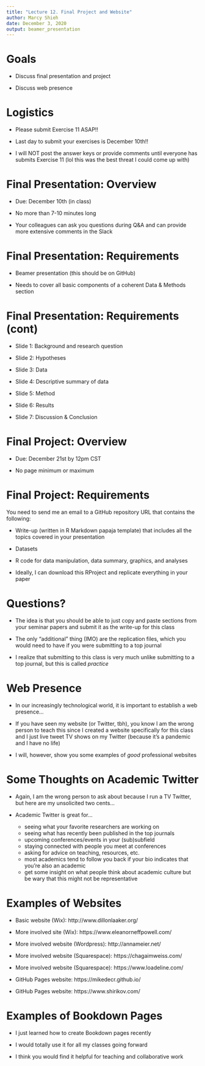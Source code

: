 ```yaml
---
title: "Lecture 12. Final Project and Website"
author: Marcy Shieh
date: December 3, 2020
output: beamer_presentation
---
```


# Goals

- Discuss final presentation and project

- Discuss web presence

# Logistics

- Please submit Exercise 11 ASAP!!

- Last day to submit your exercises is December 10th!!

- I will NOT post the answer keys or provide comments until everyone has submits Exercise 11 (lol this was the best threat I could come up with)

# Final Presentation: Overview

- Due: December 10th (in class)

- No more than 7-10 minutes long

- Your colleagues can ask you questions during Q&A and can provide more extensive comments in the Slack

# Final Presentation: Requirements

- Beamer presentation (this should be on GitHub)

- Needs to cover all basic components of a coherent Data & Methods section

# Final Presentation: Requirements (cont)

- Slide 1: Background and research question

- Slide 2: Hypotheses

- Slide 3: Data

- Slide 4: Descriptive summary of data

- Slide 5: Method

- Slide 6: Results

- Slide 7: Discussion & Conclusion

# Final Project: Overview

- Due: December 21st by 12pm CST

- No page minimum or maximum

# Final Project: Requirements

You need to send me an email to a GitHub repository URL that contains the following:

- Write-up (written in R Markdown papaja template) that includes all the topics covered in your presentation

- Datasets

- R code for data manipulation, data summary, graphics, and analyses

- Ideally, I can download this RProject and replicate everything in your paper

# Questions?

- The idea is that you should be able to just copy and paste sections from your seminar papers and submit it as the write-up for this class

- The only "additional" thing (IMO) are the replication files, which you would need to have if you were submitting to a top journal

- I realize that submitting to this class is very much unlike submitting to a top journal, but this is called *practice*

# Web Presence

- In our increasingly technological world, it is important to establish a web presence...

- If you have seen my website (or Twitter, tbh), you know I am the wrong person to teach this since I created a website specifically for this class and I just live tweet TV shows on my Twitter (because it's a pandemic and I have no life)

- I will, however, show you some examples of *good* professional websites

# Some Thoughts on Academic Twitter

- Again, I am the wrong person to ask about because I run a TV Twitter, but here are my unsolicited two cents...

- Academic Twitter is great for...

    - seeing what your favorite researchers are working on
    - seeing what has recently been published in the top journals
    - upcoming conferences/events in your (sub)subfield
    - staying connected with people you meet at conferences
    - asking for advice on teaching, resources, etc.
    - most academics tend to follow you back if your bio indicates that you're also an academic
    - get some insight on what people think about academic culture but be wary that this might not be representative

# Examples of Websites

- Basic website (Wix): http://www.dillonlaaker.org/

- More involved site (Wix): https://www.eleanorneffpowell.com/

- More involved website (Wordpress): http://annameier.net/

- More involved website (Squarespace): https://chagaimweiss.com/

- More involved website (Squarespace): https://www.loadeline.com/

- GitHub Pages website: https://mikedecr.github.io/

- GitHub Pages website: https://www.shirikov.com/
    
# Examples of Bookdown Pages

- I just learned how to create Bookdown pages recently

- I would totally use it for all my classes going forward

- I think you would find it helpful for teaching and collaborative work